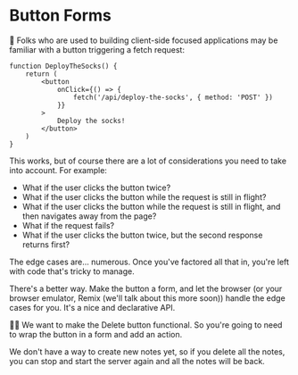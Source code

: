 # Button Forms

<EpicVideo url="https://www.epicweb.dev/workshops/full-stack-foundations/mutations/button-forms-data" />

🦉 Folks who are used to building client-side focused applications may be
familiar with a button triggering a fetch request:

```tsx
function DeployTheSocks() {
	return (
		<button
			onClick={() => {
				fetch('/api/deploy-the-socks', { method: 'POST' })
			}}
		>
			Deploy the socks!
		</button>
	)
}
```

This works, but of course there are a lot of considerations you need to take
into account. For example:

- What if the user clicks the button twice?
- What if the user clicks the button while the request is still in flight?
- What if the user clicks the button while the request is still in flight, and
  then navigates away from the page?
- What if the request fails?
- What if the user clicks the button twice, but the second response returns
  first?

The edge cases are... numerous. Once you've factored all that in, you're left
with code that's tricky to manage.

There's a better way. Make the button a form, and let the browser (or your
browser emulator, Remix (we'll talk about this more soon)) handle the edge cases
for you. It's a nice and declarative API.

👨‍💼 We want to make the Delete button functional. So you're going to need to wrap
the button in a form and add an action.

<callout-warning>
	We don't have a way to create new notes yet, so if you delete all the notes,
	you can stop and start the server again and all the notes will be back.
</callout-warning>
